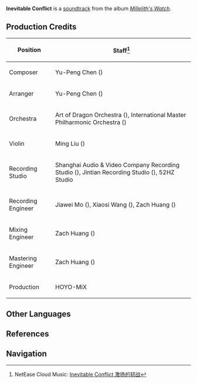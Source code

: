 {{Soundtrack Infobox
|title          =
|image          = Millelith's Watch.png
|album          = Millelith's Watch
|disc           = 3
|number         = 40
|featured       =
|featured2      =
|featured3      =
|featured_disc  =
|featured_disc2 =
|featured_disc3 =
|youtube_id     = ZuV38DZQgvM
|spotify_id     = 6mtLr20txasc9z9TnGBCao
|played_in      = The Chasm: Underground Mines;Spiritstone
|during         = [[Spiritstone|The Court of Pillars]] (Combat)
|domain         =
|previous       = Impending Danger
|next           =
}}
{{Description|The strange stone within the crag rouses the slumbering serpent hidden in the depths.|[https://hoyolab.com/topicDetail/2525 Echoes of The Chasm]}}
'''Inevitable Conflict''' is a [[soundtrack]] from the album ''[[Millelith's Watch]]''.

==Production Credits==
{| class="wikitable" style="text-align:left; height:0.5em"
! Position
! Staff<ref>NetEase Cloud Music: [https://music.163.com/#/song?id=1956543025 Inevitable Conflict 激扬的韧战]</ref>
|-
! Composer
| Yu-Peng Chen ({{zh|陈致逸}})
|-
! Arranger
| Yu-Peng Chen ({{zh|陈致逸}})
|-
! Orchestra
| Art of Dragon Orchestra ({{zh|龙之艺交响乐团}}), International Master Philharmonic Orchestra ({{zh|国际首席爱乐乐团}})
|-
! Violin
| Ming Liu ({{zh|柳鸣}})
|-
! Recording Studio
| Shanghai Audio & Video Company Recording Studio ({{zh|上海音像公司录音棚}}), Jintian Recording Studio ({{zh|金田录音棚}}), 52HZ Studio
|-
! Recording Engineer
| Jiawei Mo ({{zh|莫家伟}}), Xiaosi Wang ({{zh|王小四}}), Zach Huang ({{zh|黄巍}})
|-
! Mixing Engineer
| Zach Huang ({{zh|黄巍}})
|-
! Mastering Engineer
| Zach Huang ({{zh|黄巍}})
|-
! Production
| HOYO-MiX
|}
<!--
==Videos==
<gallery>
</gallery>
==Trivia==
-->
==Other Languages==
{{Other Languages
|en      = Inevitable Conflict
|zhs     = 激扬的韧战
|zhs_rm  = Jīyáng de Rènzhàn
|zhs_tl   = 
|ja      = 白熱する接戦
|ja_rm   = Hakunetsu Suru Sessen{{Assumed}}
|ja_tl   = Close Combat Reaching Its Climax
|tr      = 
|tr_tl   = 
|it      = 
|it_tl   = 
}}

==References==
{{Reflist}}

==Navigation==
{{Soundtrack Navbox|Millelith's Watch}}
